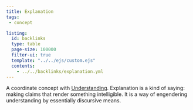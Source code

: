 ```yaml
---
title: Explanation
tags:
 - concept

listing:
  id: backlinks
  type: table
  page-size: 100000
  filter-ui: true
  template: "../../ejs/custom.ejs"
  contents:
    - ../../backlinks/explanation.yml
---
```


A coordinate concept with [Understanding](/docs/phil/Understanding.html). Explanation is a kind of saying: making claims that render something intelligible. It is a way of engendering understanding by essentially discursive means.

